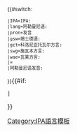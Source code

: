 <onlyinclude><small>{{#switch: {{{2}}}
 |IPA=IPA:&#32;
 |lang=阿勒曼尼语:&#32;
 |pron=发音&#32;
 |gsw=瑞士德语:&#32;
 |gct=科洛尼亚托瓦尔方言:&#32;
 |swg=施瓦本方言:&#32;
 |wae=瓦莱方言:&#32;
 |=
 |阿勒曼尼语发音:&#32;
}}</small>{{IPA|[[Help:阿勒曼尼语国际音标|[{{{1}}}]]]}}{{#if:{{{3|}}}
 |{{IPA audio link|{{{3}}} }}
}}</onlyinclude><noinclude>
{{Documentation|Template:Usage of IPA templates}}

[[Category:IPA語言模板]]
</noinclude>
